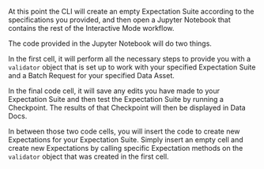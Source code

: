 
At this point the CLI will create an empty Expectation Suite according to the specifications you provided, and then open a Jupyter Notebook that contains the rest of the Interactive Mode workflow.

The code provided in the Jupyter Notebook will do two things.

In the first cell, it will perform all the necessary steps to provide you with a `validator` object that is set up to work with your specified Expectation Suite and a Batch Request for your specified Data Asset.

In the final code cell, it will save any edits you have made to your Expectation Suite and then test the Expectation Suite by running a Checkpoint.  The results of that Checkpoint will then be displayed in Data Docs.

In between those two code cells, you will insert the code to create new Expectations for your Expectation Suite.  Simply insert an empty cell and create new Expectations by calling specific Expectation methods on the `validator` object that was created in the first cell.
